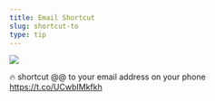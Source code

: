 ```yaml
---
title: Email Shortcut
slug: shortcut-to
type: tip
---
```


![](../images/tweets/2018-10-2512.33.02-1055437075426787329-1.jpg)

🔥 shortcut @@ to your email address on your phone https://t.co/UCwbIMkfkh
